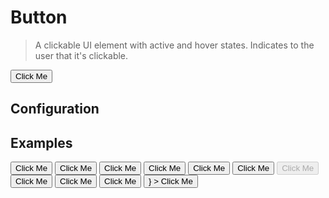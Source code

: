 
# Button

> A clickable UI element with active and hover states. Indicates to the user that it's clickable.

<CodeBlock>
  <Button>Click Me</Button>
</CodeBlock>

## Configuration

<ConfigBlock of={Button} />

## Examples

<CodeBlock title="Type: Primary">
  <Button type={Button.TYPES.PRIMARY}>Click Me</Button>
</CodeBlock>

<CodeBlock title="Type: Secondary">
  <Button type={Button.TYPES.SECONDARY}>Click Me</Button>
</CodeBlock>

<CodeBlock title="Type: Outline">
  <Button type={Button.TYPES.OUTLINE}>Click Me</Button>
</CodeBlock>

<CodeBlock title="Type: Grey">
  <Button type={Button.TYPES.GREY}>Click Me</Button>
</CodeBlock>

<CodeBlock title="Type: Warning">
  <Button type={Button.TYPES.WARNING}>Click Me</Button>
</CodeBlock>

<CodeBlock title="Type: Yellow">
  <Button type={Button.TYPES.YELLOW}>Click Me</Button>
</CodeBlock>

<CodeBlock title="Type: Disabled">
  <Button disabled>Click Me</Button>
</CodeBlock>

<CodeBlock title="Size: Small">
  <Button size={Button.SIZES.SMALL}>Click Me</Button>
</CodeBlock>

<CodeBlock title="Size: Medium">
  <Button size={Button.SIZES.MEDIUM}>Click Me</Button>
</CodeBlock>

<CodeBlock title="Size: Big">
  <Button size={Button.SIZES.BIG}>Click Me</Button>
</CodeBlock>

<CodeBlock title="With secondary icon">
  <Button 
    showSecondaryIcon={true} 
    secondaryIcon={<InfoIcon />}
  >
   Click Me
  </Button>
</CodeBlock>
